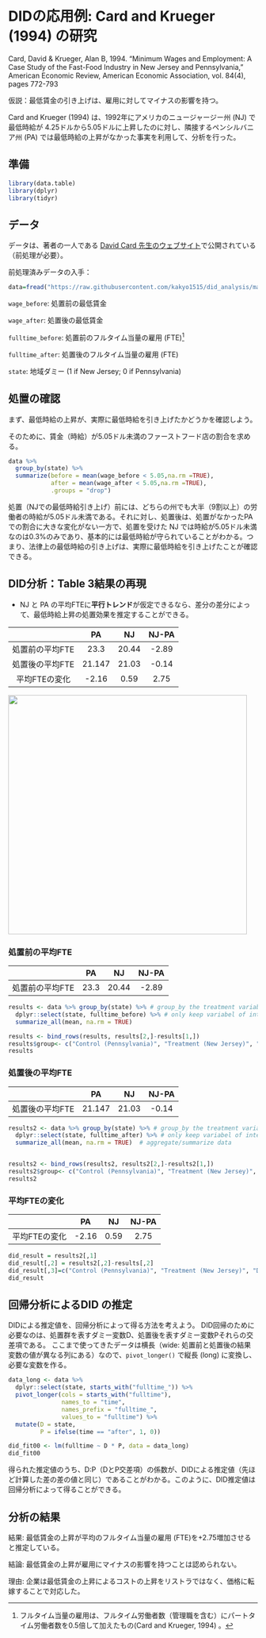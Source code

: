 # DIDの応用例: Card and Krueger (1994) の研究

Card, David & Krueger, Alan B, 1994. "Minimum Wages and Employment: A Case Study of the Fast-Food Industry in New Jersey and Pennsylvania," American Economic Review, American Economic Association, vol. 84(4), pages 772-793

仮説：最低賃金の引き上げは、雇用に対してマイナスの影響を持つ。

Card and Krueger (1994) は、1992年にアメリカのニュージャージー州 (NJ) で最低時給が 4.25ドルから5.05ドルに上昇したのに対し、隣接するペンシルバニア州 (PA) では最低時給の上昇がなかった事実を利用して、分析を行った。

## 準備

```r
library(data.table)
library(dplyr)
library(tidyr)
```

## データ

データは、著者の一人である [David Card 先生のウェブサイト](https://davidcard.berkeley.edu/)で公開されている（前処理が必要）。

前処理済みデータの入手：

```r
data=fread("https://raw.githubusercontent.com/kakyo1515/did_analysis/main/did_data.csv")
```

`wage_before`: 処置前の最低賃金

`wage_after`: 処置後の最低賃金

`fulltime_before`: 処置前のフルタイム当量の雇用 (FTE)[^did_code-1]

[^did_code-1]: フルタイム当量の雇用は、フルタイム労働者数（管理職を含む）にパートタイム労働者数を0.5倍して加えたもの(Card and Krueger, 1994) 。

`fulltime_after`: 処置後のフルタイム当量の雇用 (FTE)

`state`: 地域ダミー (1 if New Jersey; 0 if Pennsylvania)

## 処置の確認

まず、最低時給の上昇が、実際に最低時給を引き上げたかどうかを確認しよう。

そのために、賃金（時給）が5.05ドル未満のファーストフード店の割合を求める。

```r
data %>% 
  group_by(state) %>% 
  summarize(before = mean(wage_before < 5.05,na.rm =TRUE),
            after = mean(wage_after < 5.05,na.rm =TRUE),
            .groups = "drop") 
```

処置（NJでの最低時給引き上げ）前には、どちらの州でも大半（9割以上）の労働者の時給が5.05ドル未満である。それに対し、処置後は、処置がなかったPAでの割合に大きな変化がない一方で、処置を受けた NJ では時給が5.05ドル未満なのは0.3%のみであり、基本的には最低時給が守られていることがわかる。つまり、法律上の最低時給の引き上げは、実際に最低時給を引き上げたことが確認できる。

## DID分析：Table 3結果の再現

-   NJ と PA の平均FTEに**平行トレンド**が仮定できるなら、差分の差分によって、最低時給上昇の処置効果を推定することができる。

|                 |   PA   |  NJ   | NJ-PA |
|:---------------:|:------:|:-----:|:-----:|
| 処置前の平均FTE |  23.3  | 20.44 | -2.89 |
| 処置後の平均FTE | 21.147 | 21.03 | -0.14 |
|  平均FTEの変化  | -2.16  | 0.59  | 2.75  |

![](figure.png){width="482"}

### 処置前の平均FTE

|                 |  PA  |  NJ   | NJ-PA |
|:---------------:|:----:|:-----:|:-----:|
| 処置前の平均FTE | 23.3 | 20.44 | -2.89 |

```r
results <- data %>% group_by(state) %>% # group_by the treatment variable
  dplyr::select(state, fulltime_before) %>% # only keep variabel of interest
  summarize_all(mean, na.rm = TRUE) 

results <- bind_rows(results, results[2,]-results[1,])
results$group<- c("Control (Pennsylvania)", "Treatment (New Jersey)", "Difference")
results
```

### 処置後の平均FTE

|                 |   PA   |  NJ   | NJ-PA |
|:---------------:|:------:|:-----:|:-----:|
| 処置後の平均FTE | 21.147 | 21.03 | -0.14 |

```r
results2 <- data %>% group_by(state) %>% # group_by the treatment variable
  dplyr::select(state, fulltime_after) %>% # only keep variabel of interest
  summarize_all(mean, na.rm = TRUE)  # aggregate/summarize data


results2 <- bind_rows(results2, results2[2,]-results2[1,])
results2$group<- c("Control (Pennsylvania)", "Treatment (New Jersey)", "Difference")
results2
```

### 平均FTEの変化

|               |  PA   |  NJ  | NJ-PA |
|:-------------:|:-----:|:----:|:-----:|
| 平均FTEの変化 | -2.16 | 0.59 | 2.75  |

```r
did_result = results2[,1]
did_result[,2] = results2[,2]-results[,2]
did_result[,3]=c("Control (Pennsylvania)", "Treatment (New Jersey)", "Difference")
did_result
```

## 回帰分析によるDID の推定

DIDによる推定値を、回帰分析によって得る方法を考えよう。 DID回帰のために必要なのは、処置群を表すダミー変数D、処置後を表すダミー変数Pそれらの交差項である。 ここまで使ってきたデータは横長（wide: 処置前と処置後の結果変数の値が異なる列にある）なので、`pivot_longer()` で縦長 (long) に変換し、必要な変数を作る。

```r
data_long <- data %>% 
  dplyr::select(state, starts_with("fulltime_")) %>% 
  pivot_longer(cols = starts_with("fulltime"),
               names_to = "time",
               names_prefix = "fulltime_",
               values_to = "fulltime") %>% 
  mutate(D = state,
         P = ifelse(time == "after", 1, 0))
```

```r
did_fit00 <- lm(fulltime ~ D * P, data = data_long)
did_fit00
```

得られた推定値のうち、D:P（DとP交差項）の係数が、DIDによる推定値（先ほど計算した差の差の値と同じ）であることがわかる。このように、DID推定値は回帰分析によって得ることができる。

## 分析の結果

結果: 最低賃金の上昇が平均のフルタイム当量の雇用 (FTE)を+2.75増加させると推定している。

結論: 最低賃金の上昇が雇用にマイナスの影響を持つことは認められない。

理由: 企業は最低賃金の上昇によるコストの上昇をリストラではなく、価格に転嫁することで対応した。
